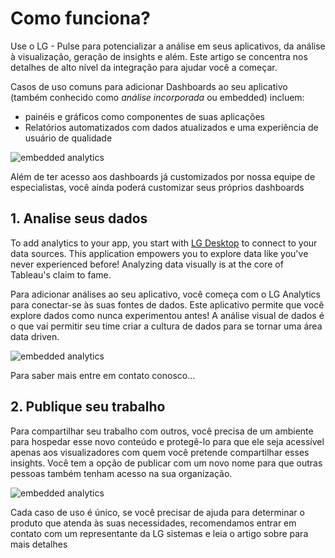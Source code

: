 
# Como funciona?

Use o LG - Pulse para potencializar a análise em seus aplicativos, da análise à visualização,
geração de insights e além. Este artigo se concentra nos detalhes de alto nível da
integração para ajudar você a começar.

Casos de uso comuns para adicionar Dashboards ao seu aplicativo (também conhecido como *análise incorporada* ou embedded) incluem:

- painéis e gráficos como componentes de suas aplicações 
- Relatórios automatizados com dados atualizados e uma experiência de usuário de qualidade

![embedded analytics](/img/superlogica/mensal.png)

Além de ter acesso aos dashboards já customizados por nossa equipe de especialistas, você ainda poderá customizar seus próprios dashboards

## 1. Analise seus dados 

To add analytics to your app, you start with [LG Desktop](https://www.tableau.com/products/desktop) to
connect to your data sources. This application empowers you to explore data like you've never experienced before!
Analyzing data visually is at the core of Tableau's claim to fame.

Para adicionar análises ao seu aplicativo, você começa com o LG Analytics para
conectar-se às suas fontes de dados. Este aplicativo permite que você explore dados como nunca experimentou antes!
A análise visual de dados é o que vai permitir seu time criar a cultura de dados para se tornar uma área data driven.

![embedded analytics](/img/tableau/stock/desktop_scatter.png)

Para saber mais entre em contato conosco...

## 2. Publique seu trabalho

Para compartilhar seu trabalho com outros, você precisa de um ambiente para hospedar esse novo conteúdo e protegê-lo para que ele seja acessível apenas
aos visualizadores com quem você pretende compartilhar esses insights. Você tem a opção de publicar com um novo nome para que outras pessoas também tenham acesso na sua organização. 

![embedded analytics](/img/tableau/stock/content.png)

<Callout type="info" emoji="ℹ️">
Cada caso de uso é único, se você precisar de ajuda para determinar o produto que atenda às suas necessidades, recomendamos entrar em contato
com um representante da LG sistemas e leia o artigo sobre para mais detalhes
</Callout>



